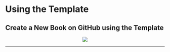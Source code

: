 # Using the Template {#demo}

## Create a New Book on GitHub using the Template

<center>![](images/a9676ba37e5e4ca8b9489239db8cb8d8.png)</center>

***

